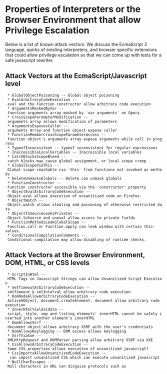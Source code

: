= Properties of Interpreters or the Browser Environment that allow Privilege Escalation =

Below is a list of known attack vectors.  We discuss the EcmaScript 3 language, quirks of existing interpreters, and browser specific extensions that could allow privilege escalation  so that we can come up with tests for a safe javascript rewriter.

== Attack Vectors at the EcmaScript/Javascript level ==
  * GlobalObjectPoisoning -- Global object poisoning
  * EvalArbitraryCodeExecution -- eval and the Function constructor allow arbitrary code execution
  * ArgumentsMaskedByVar -- function arguments array masked by `var arguments` on Opera
  * CrossScopeParameterModification -- arguments array allows modification of parameters
  * ArgumentsExposesCaller -- arguments Array and function object expose caller
  * FunctionMemberCrossScopeParameterAccess -- function object's arguments array expose arguments while call in progress
  * TypeofInconsistent -- typeof inconsistent for regular expressions
  * InaccessibleLocalVariables -- Inaccessible local variables
  * CatchBlocksScopeBleed -- catch blocks may cause global assignment, or local scope creep
  * GlobalScopeViaThis -- Global scope reachable via `this` from functions not invoked as methods
  * DeleteUnmasksGlobals -- Delete can unmask globals
  * FunctionConstructor -- Function constructor accessible via the 'constructor' property
  * ObjectEvalArbitraryCodeExecution -- Object.eval allows execution of unsanitized code on Firefox.
  * ObjectWatch -- Object.watch allows stealing and poisoning of otherwise restricted data
  * ObjectToSourceLeaksPrivates -- Object.toSource and uneval allow access to private fields
  * FunctionMethodsLeakGlobalScope -- Function.call or Function.apply can leak window with certain this-values.
  * ConditionalCompilationComments -- Conditional compilation may allow disabling of runtime checks.

== Attack Vectors at the Browser Environment, DOM, HTML, or CSS levels ==
  * ScriptInHtml -- HTML Tags in Javascript Strings can allow Unsanitized Script Execution
  * SetTimeoutArbitraryCodeExecution -- setTimeout & setInterval allow arbitrary code execution
  * DomNodeAllowArbitraryCodeExecution -- ActiveXObject, document.createElement, document allow arbitrary code execution
  * InnerHtmlYieldsCdata -- script, style, xmp and listing elements' innerHTML cannot be safely inserted into another element's innerHTML
  * DomAllowsXsrf -- document object allows arbitrary XSRF with the user's credentials
  * DomAllowsKeylogging -- DOM access allows keylogging
  * XsrfViaXxe -- XMLHttpRequest and DOMParser parsing allow arbitrary XSRF via XXE
  * CssAllowsArbitraryCodeExecution -- Some CSS properties allows execution of unsanitized javascript?
  * CssImportsAllowUnsanitizedCodeExecution -- {{{@import}}} can import unsanitized CSS which can execute unsanitized javascript
  * NullCharEscapes -- Null characters in URL can disguise protocols such as {{{javascript:}}}